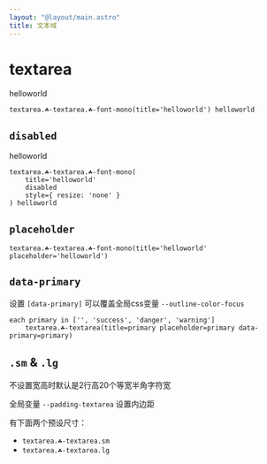 ```yaml
---
layout: "@layout/main.astro"
title: 文本域
---
```




# textarea

<T tag="textarea" class="☘-textarea ☘-font-mono" title="helloworld">helloworld</T>

```pug
textarea.☘-textarea.☘-font-mono(title='helloworld') helloworld
```

## `disabled`

<T tag="textarea" class="☘-textarea ☘-font-mono" title="helloworld" disabled style="resize: none">helloworld</T>

```pug
textarea.☘-textarea.☘-font-mono(
    title='helloworld' 
    disabled 
    style={ resize: 'none' }
) helloworld
```

## `placeholder`

<T tag="textarea" class="☘-textarea ☘-font-mono" title="helloworld" placeholder='helloworld'/>

```pug
textarea.☘-textarea.☘-font-mono(title='helloworld' placeholder='helloworld')
```

## `data-primary`

设置 `[data-primary]` 可以覆盖全局css变量 `--outline-color-focus`

<Grid inline>
    <T tag="textarea" class="☘-textarea" title="primary" placeholder='primary' data-primary />
    <T tag="textarea" class="☘-textarea" title="success" placeholder='success' data-primary="success" />
    <T tag="textarea" class="☘-textarea" title="danger" placeholder='danger' data-primary="danger" />
    <T tag="textarea" class="☘-textarea" title="warning" placeholder='warning' data-primary="warning" />
</Grid>

```pug
each primary in ['', 'success', 'danger', 'warning']
    textarea.☘-textarea(title=primary placeholder=primary data-primary=primary)
```

## `.sm` & `.lg`

不设置宽高时默认是2行高20个等宽半角字符宽

全局变量 `--padding-textarea` 设置内边距

有下面两个预设尺寸：

- `textarea.☘-textarea.sm`
    <br/><T tag="textarea" class="☘-textarea sm" title="尺寸更小的文本域" placeholder="更小" />
- `textarea.☘-textarea.lg`
    <br/><T tag="textarea" class="☘-textarea lg" title="尺寸更大的文本域" placeholder="更大" />
